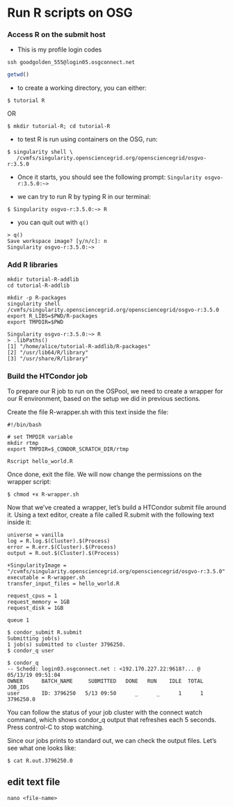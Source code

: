

# Run R scripts on OSG

### Access R on the submit host


- This is my profile login codes

```
ssh goodgolden_555@login05.osgconnect.net

```

```r
getwd()
```

- to create a working directory, you can either: 

```
$ tutorial R 
```

OR 

```
$ mkdir tutorial-R; cd tutorial-R
```

- to test R is run using containers on the OSG, run:


```
$ singularity shell \
   /cvmfs/singularity.opensciencegrid.org/opensciencegrid/osgvo-r:3.5.0
```


- Once it starts, you should see the following prompt: `Singularity osgvo-r:3.5.0:~>`


- we can try to run R by typing R in our terminal:

```
$ Singularity osgvo-r:3.5.0:~> R
```


- you can quit out with `q()`

```
> q()
Save workspace image? [y/n/c]: n
Singularity osgvo-r:3.5.0:~>
```

### Add R libraries

```
mkdir tutorial-R-addlib
cd tutorial-R-addlib
```


```
mkdir -p R-packages
singularity shell /cvmfs/singularity.opensciencegrid.org/opensciencegrid/osgvo-r:3.5.0
export R_LIBS=$PWD/R-packages
export TMPDIR=$PWD
```

```
Singularity osgvo-r:3.5.0:~> R
> .libPaths()
[1] "/home/alice/tutorial-R-addlib/R-packages"
[2] "/usr/lib64/R/library"                     
[3] "/usr/share/R/library"
```





### Build the HTCondor job

To prepare our R job to run on the OSPool, 
we need to create a wrapper for our R environment,
based on the setup we did in previous sections. 

Create the file R-wrapper.sh with this text inside the file:

```
#!/bin/bash

# set TMPDIR variable
mkdir rtmp
export TMPDIR=$_CONDOR_SCRATCH_DIR/rtmp

Rscript hello_world.R
```


Once done, exit the file.
We will now change the permissions on the wrapper script:


```
$ chmod +x R-wrapper.sh
```


Now that we've created a wrapper, 
let's build a HTCondor submit file around it.
Using a text editor, create a file called R.submit with the following text inside it:


```
universe = vanilla
log = R.log.$(Cluster).$(Process)
error = R.err.$(Cluster).$(Process)
output = R.out.$(Cluster).$(Process)

+SingularityImage = "/cvmfs/singularity.opensciencegrid.org/opensciencegrid/osgvo-r:3.5.0" 
executable = R-wrapper.sh
transfer_input_files = hello_world.R

request_cpus = 1
request_memory = 1GB
request_disk = 1GB

queue 1
```



```
$ condor_submit R.submit
Submitting job(s)
1 job(s) submitted to cluster 3796250.
$ condor_q user
```


```
$ condor_q
-- Schedd: login03.osgconnect.net : <192.170.227.22:9618?... @ 05/13/19 09:51:04
OWNER      BATCH_NAME     SUBMITTED   DONE   RUN    IDLE  TOTAL JOB_IDS
user       ID: 3796250   5/13 09:50      _      _      1      1 3796250.0
```



You can follow the status of your job cluster with the connect watch command, which shows condor_q output that refreshes each 5 seconds. Press control-C to stop watching.

Since our jobs prints to standard out, we can check the output files. Let's see what one looks like:


```
$ cat R.out.3796250.0

```




## edit text file 

```
nano <file-name>

```
